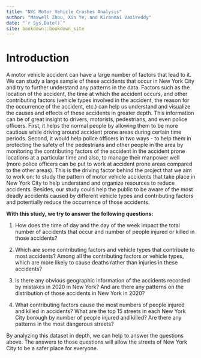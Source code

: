 ```yaml
--- 
title: "NYC Motor Vehicle Crashes Analysis"
author: "Maxwell Zhou, Xin Ye, and Kiranmai Vasireddy"
date: "`r Sys.Date()`"
site: bookdown::bookdown_site
---
```


# Introduction 
A motor vehicle accident can have a large number of factors that lead to it.  We can study a large sample of these accidents that occur in New York City and try to further understand any patterns in the data.  Factors such as the location of the accident, the time at which the accident occurs, and other contributing factors (vehicle types involved in the accident, the reason for the occurrence of the accident, etc.) can help us understand and visualize the causes and effects of these accidents in greater depth. This information can be of great insight to drivers, motorists, pedestrians, and even police officers. First, it helps the normal people by allowing them to  be more cautious while driving around accident prone areas during certain time periods. Second, it would help police officers in two ways - to help them in protecting the safety  of the pedestrians and other people in the area by monitoring the contributing factors of the accident in the accident prone locations at a particular time and also, to manage their manpower well (more police officers can be put to work at accident prone areas compared to the other areas). This is the driving factor behind the project that we aim to work on: to study the pattern of motor vehicle accidents that take place in New York City to help understand and organize resources to reduce accidents. Besides, our study could help the public to be aware of the most deadly accidents caused by different vehicle types and contributing factors and potentially reduce the occurrence of those accidents.

**With this study, we try to answer the following questions:**

1. How does the time of day and the day of the week impact the total number of accidents that occur and number of people injured or killed in those accidents?  

2. Which are some contributing factors and vehicle types that contribute to most accidents? Among all the contributing factors or vehicle types, which are more likely to cause deaths rather than injuries in these accidents? 

3. Is there any obvious geographic information of the accidents recorded by mistakes  in 2020 in New York? And are there any patterns on the distribution of those accidents in New York in 2020?

4. What contributing factors cause the most numbers of people injured and killed in accidents? What are the top 15 streets in each New York City borough by number of people injured and killed? Are there any patterns in the most dangerous streets?

By analyzing this dataset in depth, we can help to answer the questions above. The answers to those questions will allow the streets of New York City to be a safer place for everyone. 
